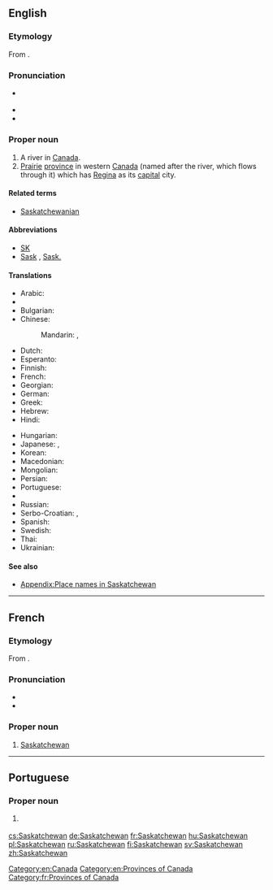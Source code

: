 ==English==
{{wikipedia}}

===Etymology===
From {{etyl|cr|en}} {{term||kisiskāciwani-sīpiy|swift-flowing river}}.

===Pronunciation===
* {{a|UK, US}} {{IPA|/sə.ˈskætʃ.ə.ˌwɑːn/|/sə.ˈskætʃ.ə.wən/}}
* {{audio|Saskatchewan.ogg|Audio (CA)}}
* {{audio|En-ca-Saskatchewan.ogg|Audio (CAN)}}

===Proper noun===
{{en-proper noun}}

# A river in [[Canada]].
# [[prairie|Prairie]] [[province]] in western [[Canada]] (named after the river, which flows through it) which has [[Regina]] as its [[capital]] city.

====Related terms====
* [[Saskatchewanian]]

====Abbreviations====
* [[SK]]
* [[Sask]] , [[Sask.]]

====Translations====
{{trans-top|Province in western Canada}}
* Arabic: {{t|ar|ساسكاتشوان|m|tr=saskatshuwaan}}
* {{trreq|Armenian}}
* Bulgarian: {{t|bg|Саскачеван|m|tr=Saskáčevan}}
* Chinese:
*: Mandarin: {{t+|cmn|薩斯喀徹溫|sc=Hani}}, {{t|cmn|萨斯喀彻温|tr=Sàsīkèchèwēn|sc=Hani}}
* Dutch: {{t|nl|Saskatchewan}}
* Esperanto: {{t|eo|Saskaĉevano}}
* Finnish: {{t+|fi|Saskatchewan}}
* French: {{t+|fr|Saskatchewan|f}}
* Georgian: {{t|ka|სასკაჩევანი|tr=sask'ač'evani|sc=Geor}}
* German: {{t+|de|Saskatchewan|n}}
* Greek: {{t|el|Σασκάτσουαν|tr=Saskátsouan}}
* Hebrew: {{t|he|ססקצ'ואן}}
* Hindi: {{t|hi|सास्काचेवान|tr=sāskācēvān}}
{{trans-mid}}
* Hungarian: {{t+|hu|Saskatchewan}}
* Japanese: {{t|ja|サスカチュワン|tr=Sasukachuwan}},  {{t|ja|サスカチュワン州|tr=Sasukachuwan-shū}}
* Korean: {{t|ko|서스캐처원|tr=Seoseukaecheowon|sc=Hang}}
* Macedonian: {{t|mk|Саскачеван|m|tr=Saskáčevan}}
* Mongolian: {{t|mn|Саскачеван|tr=Saskáčevan|sc=Cyrl}}
* Persian: {{t|fa|ساسکاچوان}}
* Portuguese: {{t|pt|Saskatchewan|m}}
* {{trreq|Punjabi}}
* Russian: {{t|ru|Саскачеван|m|tr=Saskáčevan}}
* Serbo-Croatian: {{t|sh|Саскачеван|m|sc=Cyrl}},  {{t|sh|Saskatchewan|m}}
* Spanish: {{t|es|Saskatchewan|m}}
* Swedish: {{t|sv|Saskatchewan|n}}
* Thai: {{t|th|รัฐซัสแคตเชวัน|tr=rát sátkaecheerwaan}}
* Ukrainian: {{t|uk|Саскачеван|m|tr=Saskáčevan}}
{{trans-bottom}}

====See also====
* [[Appendix:Place names in Saskatchewan]]

[[Category:en:Canada]]
[[Category:en:Provinces of Canada]]

----

==French==

===Etymology===
From {{etyl|cr|fr}} {{term||kisiskāciwani-sīpiy|swift-flowing river}}.

===Pronunciation===
* {{IPA|/sas.kat.ʃe.wan/|lang=fr}}
* {{rhymes|an|lang=fr}}

===Proper noun===
{{fr-proper noun|f}}

# [[#English|Saskatchewan]]

[[Category:fr:Provinces of Canada]]

----

==Portuguese==

===Proper noun===
{{pt-proper noun|m}}

# {{l/en|Saskatchewan}} {{gloss|province in western Canada}}

[[cs:Saskatchewan]]
[[de:Saskatchewan]]
[[fr:Saskatchewan]]
[[hu:Saskatchewan]]
[[pl:Saskatchewan]]
[[ru:Saskatchewan]]
[[fi:Saskatchewan]]
[[sv:Saskatchewan]]
[[zh:Saskatchewan]]